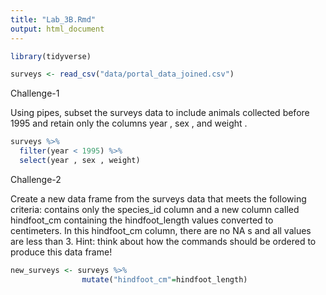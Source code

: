 ```yaml
---
title: "Lab_3B.Rmd"
output: html_document
---
```

```r
library(tidyverse)

```

```r
surveys <- read_csv("data/portal_data_joined.csv")

```

Challenge-1

Using pipes, subset the surveys data to include animals collected before 1995 and
retain only the columns year , sex , and weight .

```r
surveys %>% 
  filter(year < 1995) %>% 
  select(year , sex , weight)
```

Challenge-2

Create a new data frame from the surveys data that meets the following criteria:
contains only the species_id column and a new column called hindfoot_cm
containing the hindfoot_length values converted to centimeters. In this
hindfoot_cm column, there are no NA s and all values are less than 3.
Hint: think about how the commands should be ordered to produce this data frame!

```r
new_surveys <- surveys %>% 
                mutate("hindfoot_cm"=hindfoot_length)
```

